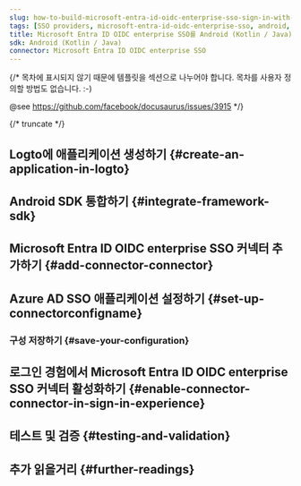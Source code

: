 ```yaml
---
slug: how-to-build-microsoft-entra-id-oidc-enterprise-sso-sign-in-with-android-and-logto
tags: [SSO providers, microsoft-entra-id-oidc-enterprise-sso, android, kotlin/java, SAML authentication, enterprise login, SSO login]
title: Microsoft Entra ID OIDC enterprise SSO를 Android (Kotlin / Java)로 구축하는 방법
sdk: Android (Kotlin / Java)
connector: Microsoft Entra ID OIDC enterprise SSO
---
```


{/*
  목차에 표시되지 않기 때문에 템플릿을 섹션으로 나누어야 합니다.
  목차를 사용자 정의할 방법도 없습니다. :-)

  @see https://github.com/facebook/docusaurus/issues/3915
*/}




{/* truncate */}

<Intro connector={connector} sdk="Android (Kotlin / Java)" link="https://developer.android.com" />

## Logto에 애플리케이션 생성하기 \{#create-an-application-in-logto}

<CreateApplication type="Native app" framework="Android" />

## Android SDK 통합하기 \{#integrate-framework-sdk}

<IntegrateSdk />

## Microsoft Entra ID OIDC enterprise SSO 커넥터 추가하기 \{#add-connector-connector}

<AddSsoConnector framework="Android" />

## Azure AD SSO 애플리케이션 설정하기 \{#set-up-connectorconfigname}

<ConnectorGuide />

### 구성 저장하기 \{#save-your-configuration}

<SaveYourConfiguration connector={connector} />

## 로그인 경험에서 Microsoft Entra ID OIDC enterprise SSO 커넥터 활성화하기 \{#enable-connector-connector-in-sign-in-experience}

<EnableSsoConnector />

## 테스트 및 검증 \{#testing-and-validation}

<TestingAndValidation connector={connector} sdk="Android (Kotlin / Java)" />

## 추가 읽을거리 \{#further-readings}

<FurtherReadings />